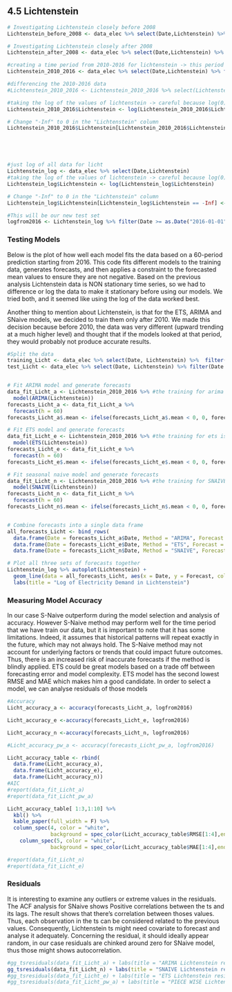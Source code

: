 ## 4.5 Lichtenstein{.tabset}

```r
# Investigating Lichtenstein closely before 2008
Lichtenstein_before_2008 <- data_elec %>% select(Date,Lichtenstein) %>% filter(Date <= as.Date("2008-01-01"))

# Investigating Lichtenstein closely after 2008
Lichtenstein_after_2008 <- data_elec %>% select(Date,Lichtenstein) %>% filter(Date >= as.Date("2008-01-01"))

#creating a time period from 2010-2016 for lichtenstein -> this period will be used for training.
Lichtenstein_2010_2016 <- data_elec %>% select(Date,Lichtenstein) %>% filter(Date >= as.Date("2010-01-01") & Date <= as.Date("2015-12-31"))

#differencing the 2010-2016 data
#Lichtenstein_2010_2016 <- Lichtenstein_2010_2016 %>% select(Lichtenstein) %>% mutate(Lichtenstein = difference(Lichtenstein))

#taking the log of the values of lichtenstein -> careful because log(0) = -infinity
Lichtenstein_2010_2016$Lichtenstein <- log(Lichtenstein_2010_2016$Lichtenstein)

# Change "-Inf" to 0 in the "Lichtenstein" column
Lichtenstein_2010_2016$Lichtenstein[Lichtenstein_2010_2016$Lichtenstein == -Inf] <- 0





#just log of all data for licht
Lichtenstein_log <- data_elec %>% select(Date,Lichtenstein)
#taking the log of the values of lichtenstein -> careful because log(0) = -infinity
Lichtenstein_log$Lichtenstein <- log(Lichtenstein_log$Lichtenstein)

# Change "-Inf" to 0 in the "Lichtenstein" column
Lichtenstein_log$Lichtenstein[Lichtenstein_log$Lichtenstein == -Inf] <- 0

#This will be our new test set
logfrom2016 <- Lichtenstein_log %>% filter(Date >= as.Date("2016-01-01"))


```


### **Testing Models**
Below is the plot of how well each model fits the data based on a 60-period prediction starting from 2016. This code fits different models to the training data, generates forecasts, and then applies a constraint to the forecasted mean values to ensure they are not negative.
Based on the previous analysis Lichtenstein data is NON stationary time series, so we had to difference or log the data to make it stationary before using our models. We tried both, and it seemed like using the log of the data worked best.

Another thing to mention about Lichtenstein, is that for the ETS, ARIMA and SNaive models, we decided to train them only after 2010. We made this decision because before 2010, the data was very different (upward trending at a much higher level) and thought that if the models looked at that period, they would probably not produce accurate results.

```r
#Split the data
training_Licht <- data_elec %>% select(Date, Lichtenstein) %>%  filter(Date < as.Date("2016-01-01"))
test_Licht <- data_elec %>% select(Date, Lichtenstein) %>% filter(Date >= as.Date("2016-01-01"))


# Fit ARIMA model and generate forecasts
data_fit_Licht_a <- Lichtenstein_2010_2016 %>% #the training for arima is the logged values from 2010-2016
  model(ARIMA(Lichtenstein))
forecasts_Licht_a <- data_fit_Licht_a %>%
  forecast(h = 60)
forecasts_Licht_a$.mean <- ifelse(forecasts_Licht_a$.mean < 0, 0, forecasts_Licht_a$.mean)

# Fit ETS model and generate forecasts
data_fit_Licht_e <- Lichtenstein_2010_2016 %>% #the training for ets is the logged values from 2010-2016
  model(ETS(Lichtenstein))
forecasts_Licht_e <- data_fit_Licht_e %>%
  forecast(h = 60)
forecasts_Licht_e$.mean <- ifelse(forecasts_Licht_e$.mean < 0, 0, forecasts_Licht_e$.mean)

# Fit seasonal naive model and generate forecasts
data_fit_Licht_n <- Lichtenstein_2010_2016 %>% #the training for SNAIVE is the logged values from 2010-2016
  model(SNAIVE(Lichtenstein))
forecasts_Licht_n <- data_fit_Licht_n %>%
  forecast(h = 60)
forecasts_Licht_n$.mean <- ifelse(forecasts_Licht_n$.mean < 0, 0, forecasts_Licht_n$.mean)


# Combine forecasts into a single data frame
all_forecasts_Licht <- bind_rows(
  data.frame(Date = forecasts_Licht_a$Date, Method = "ARIMA", Forecast = forecasts_Licht_a$.mean),
  data.frame(Date = forecasts_Licht_e$Date, Method = "ETS", Forecast = forecasts_Licht_e$.mean),
  data.frame(Date = forecasts_Licht_n$Date, Method = "SNAIVE", Forecast = forecasts_Licht_n$.mean))

# Plot all three sets of forecasts together
Lichtenstein_log %>% autoplot(Lichtenstein) +
  geom_line(data = all_forecasts_Licht, aes(x = Date, y = Forecast, color = Method)) +
  labs(title = "Log of Electricity Demand in Lichtenstein")

```

### **Measuring Model Accuracy**
In our case S-Naive outperform during the model selection and analysis of accuracy. However S-Naive method may perform well for the time period that we have train our data, but it is important to note that it has some limitations. Indeed, it assumes that historical patterns will repeat exactly in the future, which may not always hold. The S-Naive method may not account for underlying factors or trends that could impact future outcomes. Thus, there is an increased risk of inaccurate forecasts if the method is blindly applied.
ETS could be great models based on a trade off between forecasting error and model complexity. ETS model has the second lowest RMSE and MAE which makes him a good candidate. In order to select a model, we can analyse residuals of those models

```r
#Accuracy
Licht_accuracy_a <- accuracy(forecasts_Licht_a, logfrom2016)

Licht_accuracy_e <-accuracy(forecasts_Licht_e, logfrom2016)

Licht_accuracy_n <-accuracy(forecasts_Licht_n, logfrom2016)

#Licht_accuracy_pw_a <- accuracy(forecasts_Licht_pw_a, logfrom2016)

Licht_accuracy_table <- rbind(
  data.frame(Licht_accuracy_a),
  data.frame(Licht_accuracy_e),
  data.frame(Licht_accuracy_n))
#AIC
#report(data_fit_Licht_a)
#report(data_fit_Licht_pw_a)
```

```r
Licht_accuracy_table[ 1:3,1:10] %>%
  kbl() %>%
  kable_paper(full_width = F) %>%
  column_spec(4, color = "white",
              background = spec_color(Licht_accuracy_table$RMSE[1:4],end = 0.6)) %>%
    column_spec(5, color = "white",
              background = spec_color(Licht_accuracy_table$MAE[1:4],end = 0.6))
```
```r
#report(data_fit_Licht_n)
#report(data_fit_Licht_e)
```

### **Residuals**
It is interesting to examine any outliers or extreme values in the residuals. The ACF analysis for SNaive shows Positive correlations between the ts and its lags. The result shows that there's correlation between thoses values. Thus, each observation in the ts can be considered related to the previous values. Consequently, Lichtenstein ts might need covariate to forecast and analyse it adequately. Concerning the residual, it should ideally appear random, in our case residuals are chinked around zero for SNaive model, thus those might shows autocorrelation.

```r
#gg_tsresiduals(data_fit_Licht_a) + labs(title = "ARIMA Lichtenstein residuals analysis")
gg_tsresiduals(data_fit_Licht_n) + labs(title = "SNAIVE Lichtenstein residuals analysis")
#gg_tsresiduals(data_fit_Licht_e) + labs(title = "ETS Lichtenstein residuals analysis")
#gg_tsresiduals(data_fit_Licht_pw_a) + labs(title = "PIECE WISE Lichtenstein residuals analysis")
```
